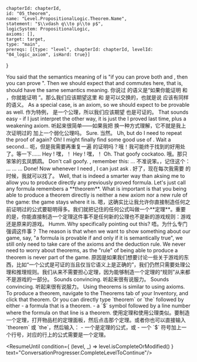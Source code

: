 

	chapterId: chapterId,
	id: "05_theorem",
	name: "Level.PropositionalLogic.Theorem.Name",
	statement: "$\\vdash q\\to p\\to p$",
	logicSystem: PropositionalLogic,
	axioms: [],
	target: target,
	type: "main",
	prereqs: [{type: "level", chapterId: chapterId, levelId: "04_logic_axiom", isHard: true}]
}


<ConversationProgresser>

<Speak speaker="sapphire">
<LocalizedMarkdown locale="en">
You said that the semantics meaning of <FormulaLatex formula={ptoqtor} /> is "if you can prove both <FormulaLatex formula={p} /> and <FormulaLatex formula={q} />, then you can prove <FormulaLatex formula={r} />". Then we should expect that <FormulaLatex formula={p} /> and <FormulaLatex formula={q} /> commutes here, that is, <FormulaLatex formula={qtoptor} /> should have the same semantics meaning. 
</LocalizedMarkdown>
<LocalizedMarkdown locale="zh">
你说过 <FormulaLatex formula={ptoqtor} /> 的语义是“如果你能证明 <FormulaLatex formula={p} /> 和 <FormulaLatex formula={q} />，你就能证明 <FormulaLatex formula={r} />”。那么我们应该期望这里 <FormulaLatex formula={p} /> 和 <FormulaLatex formula={q} /> 是可以交换的，也就是说 <FormulaLatex formula={qtoptor} /> 应该有同样的语义。
</LocalizedMarkdown>
</Speak>

<Speak speaker="sapphire">
<LocalizedMarkdown locale="en">
As a special case, <FormulaLatex formula={ptoqtop} /> is an axiom, so we should expect <FormulaLatex formula={target} /> to be provable as well.
</LocalizedMarkdown>
<LocalizedMarkdown locale="zh">
作为特例，<FormulaLatex formula={ptoqtop} /> 是一个公理，所以我们应该期望 <FormulaLatex formula={target} /> 也是可证的。
</LocalizedMarkdown>
</Speak>

<Speak speaker="star">
<LocalizedMarkdown locale="en">
That sounds easy - if I just interpret <FormulaLatex formula={target} /> the other way, it is just the <FormulaLatex formula={ptop} /> I proved last time, plus a weakening axiom. 
</LocalizedMarkdown>
<LocalizedMarkdown locale="zh">
听起来很简单——如果我把 <FormulaLatex formula={target} /> 换一种方式理解，它不就是我上次证明过的 <FormulaLatex formula={ptop} /> 加上一个弱化公理吗。
</LocalizedMarkdown>
</Speak>

<Speak speaker="sapphire">
<LocalizedMarkdown locale="en">
Sure. 
</LocalizedMarkdown>
<LocalizedMarkdown locale="zh">
当然。
</LocalizedMarkdown>
</Speak>

<Speak speaker="star">
<LocalizedMarkdown locale="en">
Uh, but do I need to repeat the proof of <FormulaLatex formula={ptop} /> again? Oh! I might finally find some good use of <Topaz />. Wait a second...
</LocalizedMarkdown>
<LocalizedMarkdown locale="zh">
呃，但是我需要再重复一遍 <FormulaLatex formula={ptop} /> 的证明吗？哦！我可能终于找到<Topaz />的好用处了。等一下……
</LocalizedMarkdown>
</Speak>

<Speak speaker="star">
<LocalizedMarkdown locale="en">
Hey <Topaz />!
</LocalizedMarkdown>
<LocalizedMarkdown locale="zh">
嘿，<Topaz />！
</LocalizedMarkdown>
</Speak>

<Speak speaker="topaz">
<LocalizedMarkdown locale="en">
Hey <Topaz />!
</LocalizedMarkdown>
<LocalizedMarkdown locale="zh">
嘿，<Topaz />！
</LocalizedMarkdown>
</Speak>

<Speak speaker="sapphire">
<LocalizedMarkdown locale="en">
Oh. That goofy cockatoo. 
</LocalizedMarkdown>
<LocalizedMarkdown locale="zh">
哦。那只笨笨的玄凤鹦鹉。
</LocalizedMarkdown>
</Speak>

<Speak speaker="star">
<LocalizedMarkdown locale="en">
Don't call <Topaz /> goofy. <Topaz />, remember this: <FormulaLatex formula={scary} />  
...  
<FormulaLatex formula={ptop} />
</LocalizedMarkdown>
<LocalizedMarkdown locale="zh">
不准说<Topaz />笨。<Topaz />，记住这个：<FormulaLatex formula={scary} />  
...  
<FormulaLatex formula={ptop} />
</LocalizedMarkdown>
</Speak>

<Speak speaker="topaz">
<LocalizedMarkdown locale="en">
<FormulaLatex formula={scary} />  
...  
<FormulaLatex formula={ptop} />
</LocalizedMarkdown>
<LocalizedMarkdown locale="zh">
<FormulaLatex formula={scary} />  
...  
<FormulaLatex formula={ptop} />
</LocalizedMarkdown>
</Speak>

<Speak speaker="star">
<LocalizedMarkdown locale="en">
Done! Now whenever I need <FormulaLatex formula={ptop} />, I can just ask <Topaz />. 
</LocalizedMarkdown>
<LocalizedMarkdown locale="zh">
好了，现在每次我需要 <FormulaLatex formula={ptop} /> 的时候，我就可以找<Topaz />了。
</LocalizedMarkdown>
</Speak>

<Speak speaker="sapphire">
<LocalizedMarkdown locale="en">
Well, that is indeed a smarter way than aksing me to allow you to produce directly any previously proved formula. Let's just call any formula <Topaz /> remembers a **theorem**. What is important is that you being able to produce a theorem directly is neither a new axiom nor a new rule of the game: the game stays where it is. 
</LocalizedMarkdown>
<LocalizedMarkdown locale="zh">
嗯，这确实比让我允许你直接制造任何之前证明过的公式要聪明得多。我们就把<Topaz />记住的任何公式叫做一个**定理**。重要的是，你能直接制造一个定理这件事不是任何新的公理也不是新的游戏规则：游戏还是原来的游戏。
</LocalizedMarkdown>
</Speak>

<Speak speaker="star">
<LocalizedMarkdown locale="en">
Humm. Why specifically pointing out this? 
</LocalizedMarkdown>
<LocalizedMarkdown locale="zh">
唔。为什么专门强调这件事？
</LocalizedMarkdown>
</Speak>

<Speak speaker="sapphire">
<LocalizedMarkdown locale="en">
The reason is that when we want to show something about our game, say, "a formula is provable if and only if it is semantically true", we still only need to take care of the axioms and the deduction rule. We never need to worry about theorems, as the "rule" of being able to produce a theorem is never part of the game. 
</LocalizedMarkdown>
<LocalizedMarkdown locale="zh">
原因是如果我们想要讨论一些关于游戏的东西，比如“一个公式是可证的当且仅当它语义上是正确的”，我们仍然只需要处理公理和推理规则。我们从来不需要担心定理，因为能够制造一个定理的“规则”从来都不是游戏的一部分。
</LocalizedMarkdown>
</Speak>

<Speak speaker="star">
<LocalizedMarkdown locale="en">
Sounds convincing. 
</LocalizedMarkdown>
<LocalizedMarkdown locale="zh">
听起来很有说服力。
</LocalizedMarkdown>
</Speak>

<Speak speaker="topaz">
<LocalizedMarkdown locale="en">
Sounds convincing. 
</LocalizedMarkdown>
<LocalizedMarkdown locale="zh">
听起来很有说服力。
</LocalizedMarkdown>
</Speak>

<Speak speaker="author">
<LocalizedMarkdown locale="en">
Using theorems is similar to using axioms. To produce a theorem, navigate to the Theorems tab of your Inventory, and click that theorem. Or you can directly type `theorem` or `the` followed by either
- a formula that is a theorem. 
- a `$` symbol followed by a line number where the formula on that line is a theorem. 
</LocalizedMarkdown>
<LocalizedMarkdown locale="zh">
使用定理和使用公理类似。要制造一个定理，打开物品栏的定理面板，然后点击那个定理。或者你也可以直接输入 `theorem` 或 `the`，然后输入：
- 一个是定理的公式，或
- 一个 `$` 符号加上一个行号，对应的行上的公式需要是一个定理。
</LocalizedMarkdown>
</Speak>

<ResumeUntil condition={ (level, _) => level.isCompleteOrModified() } text="ConversationProgresser.CompleteLevelToContinue"/>

</ConversationProgresser>
